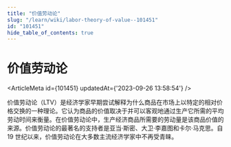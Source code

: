 ```yaml
---
title: "价值劳动论"
slug: "/learn/wiki/labor-theory-of-value--101451"
id: "101451"
hide_table_of_contents: true
---
```



# 价值劳动论

<ArticleMeta id={101451} updatedAt={'2023-09-26 13:58:54'} />
<div className='border-solid border-b border-t-0 my-4 border-[var(--ifm-color-gray-300)]' />

价值劳动论（LTV）是经济学家早期尝试解释为什么商品在市场上以特定的相对价格交换的一种理论。它认为商品的价值取决于并可以客观地通过生产它所需的平均劳动时间来衡量。在价值劳动论中，生产经济商品所需要的劳动量是该商品价值的来源。价值劳动论的最著名的支持者是亚当·斯密、大卫·李嘉图和卡尔·马克思。自 19 世纪以来，价值劳动论在大多数主流经济学家中不再受青睐。
